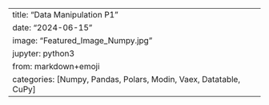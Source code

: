 ---
title:   "Data Manipulation P1"
date:    "2024-06-15"
image:   "Featured_Image_Numpy.jpg"
jupyter: python3
from:    markdown+emoji
categories: [Numpy, Pandas, Polars, Modin, Vaex, Datatable, CuPy]
---